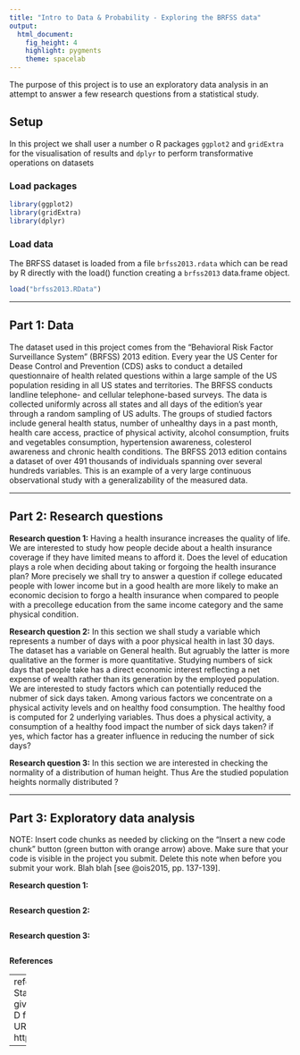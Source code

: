 ```yaml
---
title: "Intro to Data & Probability - Exploring the BRFSS data"
output: 
  html_document: 
    fig_height: 4
    highlight: pygments
    theme: spacelab
---
```

<div id="intro">
The purpose of this project is to use an exploratory data analysis in an attempt to answer a few research questions from  a statistical study.
</div>


## Setup
In this project we shall user a number o R packages `ggplot2` and `gridExtra` for the visualisation of results and `dplyr` to perform transformative operations on datasets 

### Load packages

```r
library(ggplot2)
library(gridExtra)
library(dplyr)
```

### Load data
The BRFSS dataset is loaded from a file `brfss2013.rdata` which can be read by R directly with the load() function creating a `brfss2013` data.frame object. 

```r
load("brfss2013.RData")
```


* * *

## Part 1: Data
The dataset used in this project comes from the "Behavioral Risk Factor Surveillance System" (BRFSS) 2013 edition. Every year the US Center for Dease Control and Prevention (CDS) asks to conduct a detailed questionnaire of health related questions within a large sample of the US population residing in all US states and territories. The BRFSS conducts landline telephone- and cellular telephone-based surveys. The data is collected uniformly across all states and all days of the edition's year through a random sampling of US adults. 
The groups of studied factors include general health status, number of unhealthy days in a past month, health care access, practice of physical activity, alcohol consumption, fruits and vegetables consumption, hypertension awareness, colesterol awareness and chronic health conditions.
The  BRFSS 2013 edition  contains a dataset of over 491 thousands of individuals spanning over several hundreds variables. This is an example of a very large continuous observational study with a generalizability of the measured data.


* * *

## Part 2: Research questions

**Research question 1:**
Having a health insurance increases the quality of life. We are interested to study how people decide about a health insurance coverage if they have limited means to afford it. 
Does the level of education plays a role when deciding about taking or forgoing the health insurance plan? 
More precisely we shall try to answer a question if college educated people with lower income but in a good health are more likely to make an economic decision to forgo a health insurance when compared to people with a precollege education from the same income category and the same physical condition.

**Research question 2:**
In this section we shall study a variable which represents a number of days with a poor physical health  in last 30 days. The dataset has  a variable on General health. But agruably the latter is more qualitative an  the former is more quantitative. Studying numbers of sick days that people take  has a direct economic interest reflecting a net expense of wealth rather than its generation by the employed population. We are interested to study factors which can potentially reduced the nubmer of sick days taken. Among various factors we concentrate on  a physical activity levels and  on healthy food consumption. The healthy food is computed for 2 underlying variables. 
Thus does a physical activity, a consumption of a healthy food impact the number of sick days taken? if yes, which factor has a greater influence in reducing the number of sick days?

**Research question 3:**
In this section we are interested in checking the normality of a distribution of human height.
Thus Are the studied population heights normally distributed ? 

* * *

## Part 3: Exploratory data analysis

NOTE: Insert code chunks as needed by clicking on the "Insert a new code chunk" 
button (green button with orange arrow) above. Make sure that your code is visible
in the project you submit. Delete this note when before you submit your work.
Blah blah [see @ois2015, pp. 137-139].

**Research question 1:**
```r

```



**Research question 2:**

```r

```



**Research question 3:**

```r

```

**References**

---
references:
- id: ois2015
  title: OpenIntro Statistics. Third edition
  author: 
  - family: Diez
    given: David M
    family: Barr
    given: Cristopher D
    family: Çetinkaya-Rundel
    given: Mine
  URL: https://www.openintro.org/stat/textbook.php

---